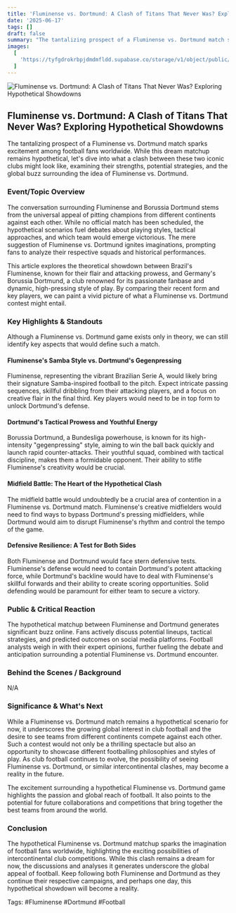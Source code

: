 ```yaml
---
title: 'Fluminense vs. Dortmund: A Clash of Titans That Never Was? Exploring Hypothetical Showdowns'
date: '2025-06-17'
tags: []
draft: false
summary: "The tantalizing prospect of a Fluminense vs. Dortmund match sparks excitement among football fans worldwide. While this dream matchup remains hypothetical, let's dive into what a clash between these two iconic clubs might look like, examining their strengths, potential strategies, and the global buzz surrounding the idea of Fluminense vs. Dortmund."
images:
  [
    'https://tyfgdrokrbpjdmdmfldd.supabase.co/storage/v1/object/public/image/2025-06-17-12-07-14-957-04-00.jpg',
  ]
---
```


![Fluminense vs. Dortmund: A Clash of Titans That Never Was? Exploring Hypothetical Showdowns](https://tyfgdrokrbpjdmdmfldd.supabase.co/storage/v1/object/public/image/2025-06-17-12-07-14-957-04-00.jpg)

## Fluminense vs. Dortmund: A Clash of Titans That Never Was? Exploring Hypothetical Showdowns

The tantalizing prospect of a Fluminense vs. Dortmund match sparks excitement among football fans worldwide. While this dream matchup remains hypothetical, let's dive into what a clash between these two iconic clubs might look like, examining their strengths, potential strategies, and the global buzz surrounding the idea of Fluminense vs. Dortmund.

### Event/Topic Overview

The conversation surrounding Fluminense and Borussia Dortmund stems from the universal appeal of pitting champions from different continents against each other. While no official match has been scheduled, the hypothetical scenarios fuel debates about playing styles, tactical approaches, and which team would emerge victorious. The mere suggestion of Fluminense vs. Dortmund ignites imaginations, prompting fans to analyze their respective squads and historical performances.

This article explores the theoretical showdown between Brazil's Fluminense, known for their flair and attacking prowess, and Germany's Borussia Dortmund, a club renowned for its passionate fanbase and dynamic, high-pressing style of play. By comparing their recent form and key players, we can paint a vivid picture of what a Fluminense vs. Dortmund contest might entail.

### Key Highlights & Standouts

Although a Fluminense vs. Dortmund game exists only in theory, we can still identify key aspects that would define such a match.

#### Fluminense's Samba Style vs. Dortmund's Gegenpressing

Fluminense, representing the vibrant Brazilian Serie A, would likely bring their signature Samba-inspired football to the pitch. Expect intricate passing sequences, skillful dribbling from their attacking players, and a focus on creative flair in the final third. Key players would need to be in top form to unlock Dortmund's defense.

#### Dortmund's Tactical Prowess and Youthful Energy

Borussia Dortmund, a Bundesliga powerhouse, is known for its high-intensity "gegenpressing" style, aiming to win the ball back quickly and launch rapid counter-attacks. Their youthful squad, combined with tactical discipline, makes them a formidable opponent. Their ability to stifle Fluminense's creativity would be crucial.

#### Midfield Battle: The Heart of the Hypothetical Clash

The midfield battle would undoubtedly be a crucial area of contention in a Fluminense vs. Dortmund match. Fluminense's creative midfielders would need to find ways to bypass Dortmund's pressing midfielders, while Dortmund would aim to disrupt Fluminense's rhythm and control the tempo of the game.

#### Defensive Resilience: A Test for Both Sides

Both Fluminense and Dortmund would face stern defensive tests. Fluminense's defense would need to contain Dortmund's potent attacking force, while Dortmund's backline would have to deal with Fluminense's skillful forwards and their ability to create scoring opportunities. Solid defending would be paramount for either team to secure a victory.

### Public & Critical Reaction

The hypothetical matchup between Fluminense and Dortmund generates significant buzz online. Fans actively discuss potential lineups, tactical strategies, and predicted outcomes on social media platforms. Football analysts weigh in with their expert opinions, further fueling the debate and anticipation surrounding a potential Fluminense vs. Dortmund encounter.

### Behind the Scenes / Background

N/A

### Significance & What's Next

While a Fluminense vs. Dortmund match remains a hypothetical scenario for now, it underscores the growing global interest in club football and the desire to see teams from different continents compete against each other. Such a contest would not only be a thrilling spectacle but also an opportunity to showcase different footballing philosophies and styles of play. As club football continues to evolve, the possibility of seeing Fluminense vs. Dortmund, or similar intercontinental clashes, may become a reality in the future.

The excitement surrounding a hypothetical Fluminense vs. Dortmund game highlights the passion and global reach of football. It also points to the potential for future collaborations and competitions that bring together the best teams from around the world.

### Conclusion

The hypothetical Fluminense vs. Dortmund matchup sparks the imagination of football fans worldwide, highlighting the exciting possibilities of intercontinental club competitions. While this clash remains a dream for now, the discussions and analyses it generates underscore the global appeal of football. Keep following both Fluminense and Dortmund as they continue their respective campaigns, and perhaps one day, this hypothetical showdown will become a reality.

Tags: #Fluminense #Dortmund #Football
